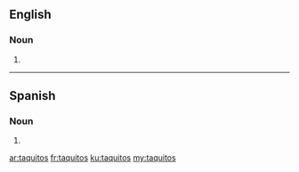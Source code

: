 ==English==

===Noun===
{{head|en}}

# {{plural of|taquito}}

----

==Spanish==

===Noun===
{{head|es|noun form}} {{m-p}}

# {{form of|plural form|taquito|lang=es}}

[[ar:taquitos]]
[[fr:taquitos]]
[[ku:taquitos]]
[[my:taquitos]]